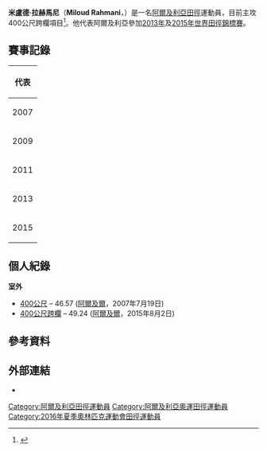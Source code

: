 {{Infobox sportsperson
| honorific_prefix          = 
| name                      = Miloud Rahmani
| honorific_suffix          = 
| image                     = 
| image_size                = 
| alt                       = 
| caption                   = 
| headercolor               = 
| textcolor                 = 
| real_name                 = 
| native_name               = 
| native_name_lang          = 
| romanizedname             = 
| english_name              = 
| birth_name                = 
| nickname                  = 
| nationality               = 
| national_team             = 
| ethnicity                 = 
| hometown                  = 
| citizenship               = 
| birth_date                = {{Birth date and age|year=1982|month=12|day=30}}
| birth_place               = 
| death_date                = 
| death_place               = 
| resting_place             = 
| resting_place_coordinates = 
| monuments                 = 
| residence                 = 
| education                 = 
| alma_mater                = 
| occupation                = 
| years_active              = 2007 -
| employer                  = 
| agent                     = 
| height                    = {{height|m=1.78}}
| weight                    = {{weight|kg=62}}
| spouse                    = 
| life_partner              = 
| other_interests           = 
| website                   = 
| module                    = 
| country                   = 
| sport                     = 田徑
| position                  = 
| shoots                    = 
| catches                   = 
| disability                = 
| disability_class          = 
| weight_class              = 
| weight_class_type         = 
| rank                      = 
| event                     = 短跑
| event_type                = 
| universityteam            = 
| collegeteam               = 
| league                    = 
| league_type               = 
| club                      = 
| team                      = 
| turnedpro                 = 
| turnedpro_type            = 
| partner                   = 
| former_partner            = 
| coach                     = 
| retired                   = 
| coaching                  = 
| module2                   = 
| worlds                    = 
{{ubl
|'''2009年夏季世界大學運動會'''：4×400公尺接力第八名
}}
| regionals                 = 
{{ubl
|'''2007年非洲運動會'''：4×400公尺接力第四名
|'''2007年泛阿拉伯運動會'''：400公尺第四名
|'''2007年泛阿拉伯運動會'''：4×400公尺接力第五名
|'''2011年非洲運動會'''：400公尺跨欄第六名
|'''2011年泛阿拉伯運動會'''：400公尺跨欄第二名
|'''2013年阿拉伯田徑錦標賽'''：400公尺跨欄第一名
|'''2013年阿拉伯田徑錦標賽'''：4×400公尺接力第三名
|'''2013年地中海運動會'''：400公尺跨欄第二名
|'''2013年地中海運動會'''：4×400公尺接力第四名
|'''2015年阿拉伯田徑錦標賽'''：400公尺跨欄第三名
|'''2015年非洲運動會'''：400公尺跨欄第二名
|'''2015年非洲運動會'''：4×400公尺接力第三名
}}
| nationals                 = 
| olympics                  = 
| paralympics               = 
| commonwealth              = 
| highestranking            = 
| pb                        = 
{{ubl
|'''300公尺'''：34.35秒 （2009年）
|'''400公尺'''：46.57秒 （2007年）
|'''300公尺跨欄'''：36.50秒 （2015年）
|'''400公尺跨欄'''：49.24秒 （2015年）
}}
| medaltemplates            = 
{{MedalCountry|{{DZA}}}}
{{MedalSport|男子田徑}}
{{MedalCompetition|泛阿拉伯運動會}}
{{MedalSilver|2011年卡達多哈|400公尺跨欄}}
{{MedalCompetition|阿拉伯田徑錦標賽}}
{{MedalGold|2013年卡達多哈|400公尺跨欄}}
{{MedalBronze|2013年卡達多哈|4×400公尺接力}}
{{MedalBronze|2015年巴林伊薩城|400公尺跨欄}}
{{MedalCompetition|地中海運動會}}
{{MedalSilver|2013年土耳其梅爾辛|400公尺跨欄}}
{{MedalCompetition|非洲運動會}}
{{MedalSilver|2015年剛果共和國布拉薩|400公尺跨欄}}
{{MedalBronze|2015年剛果共和國布拉薩|4×400公尺接力}}
| show-medals               = 
| medaltemplates-title      = 
| module3                   = 
| updated                   = 2017年8月8日
}}
'''米盧德·拉赫馬尼'''（'''Miloud Rahmani'''，{{bd|1982年|12月30日|catIdx=Rahmani, Miloud}}）是一名[[阿爾及利亞|阿爾及利亞]][[田徑|田徑]]運動員，目前主攻400公尺跨欄項目<ref>{{cite web |url=http://www.iaaf.org/athletes/algeria/miloud-rahmouni-295871 |title=Miloud Rahmani |publisher=IAAF |date=2016-03-27 |accessdate=2016-03-27 |archive-date=2016-05-30 |archive-url=https://web.archive.org/web/20160530231852/http://www.iaaf.org/athletes/algeria/miloud-rahmouni-295871 |dead-url=no }}</ref>。他代表阿爾及利亞參加[[2013年世界田徑錦標賽|2013年]]及[[2015年世界田徑錦標賽|2015年]][[世界田徑錦標賽|世界田徑錦標賽]]。

== 賽事記錄 ==
{| {{AchievementTable|Event=yes}}
|-
!colspan="6"|代表 {{ALG}}
|-
|rowspan=4|2007
|rowspan=2|[[2007年全非運動會|全非運動會]]
|rowspan=2|[[阿爾及利亞|阿爾及利亞]][[阿爾及爾|阿爾及爾]]
|第12名 (sf)
|400公尺
|46.57
|-
|第5名
|4x400公尺接力
|3:12.71
|-
|rowspan=2|{{link-en|2007年泛阿拉伯運動會|2007 Pan Arab Games|泛阿拉伯運動會}}
|rowspan=2|[[埃及|埃及]][[開羅|開羅]]
|第4名
|400公尺
|46.99
|-
|第4名
|4x400公尺接力
|46.99
|-
|rowspan=2|2009
|rowspan=2|[[2009年夏季世界大學運動會|世界大學運動會]]
|rowspan=2|[[塞爾維亞|塞爾維亞]][[貝爾格勒|貝爾格勒]]
|第15名 (sf)
|400公尺
|47.26
|-
|第8名
|4x400公尺接力
|3:12.94
|-
|rowspan=2|2011
|[[2011年全非運動會|全非運動會]]
|[[莫三比克|莫三比克]][[馬布多|馬布多]]
|第6名
|400公尺跨欄
|52.00
|-
|[[2011年泛阿拉伯運動會|泛阿拉伯運動會]]
|[[卡達|卡達]][[多哈|多哈]]
|bgcolor=silver|亞軍
|400公尺跨欄
|49.34
|-
|rowspan=5|2013
|rowspan=2|{{link-en|2013年阿拉伯田徑錦標賽|2013 Arab Athletics Championships|阿拉伯錦標賽}}
|rowspan=2|[[卡達|卡達]][[多哈|多哈]]
|bgcolor=gold|冠軍
|400公尺跨欄
|50.52
|-
|bgcolor=cc9966|季軍
|4x400公尺接力
|3:11.02
|-
|rowspan=2|[[2013年地中海運動會|地中海運動會]]
|rowspan=2|[[土耳其|土耳其]][[梅爾辛|梅爾辛]]
|bgcolor=silver|亞軍
|400公尺跨欄
|49.34
|-
|第4名
|4x400公尺接力
|3:08.27
|-
|[[2013年世界田徑錦標賽|世界錦標賽]]
|[[俄羅斯|俄羅斯]][[莫斯科|莫斯科]]
|第30名 (h)
|400公尺跨欄
|50.79
|-
|rowspan=4|2015
|{{link-en|2015年阿拉伯田徑錦標賽|2015 Arab Athletics Championships|阿拉伯錦標賽}}
|[[巴林|巴林]][[伊薩城|伊薩城]]
|bgcolor=cc9966|季軍
|400公尺跨欄
|50.52
|-
|[[2015年世界田徑錦標賽|世界錦標賽]]
|[[中國|中國]][[北京|北京]]
|第35名 (h)
|400公尺跨欄
|50.21
|-
|rowspan=2|[[2015年非洲運動會|非洲運動會]]
|rowspan=2|[[剛果共和國|剛果共和國]][[布拉薩|布拉薩]]
|bgcolor=silver|亞軍
|400公尺跨欄
|49.27
|-
|bgcolor=cc9966|季軍
|4x400公尺接力
|3:03.07
|}

== 個人紀錄 ==
'''室外'''
* [[400米賽跑|400公尺]] – 46.57 ([[阿爾及爾|阿爾及爾]]，2007年7月19日)
* [[400米跨欄|400公尺跨欄]] – 49.24 ([[阿爾及爾|阿爾及爾]]，2015年8月2日)

== 參考資料 ==
{{Reflist}}

== 外部連結 ==
* {{IAAF name|id=295871}}

{{DEFAULTSORT:Rahmani, Miloud}}
[[Category:阿爾及利亞田徑運動員|Category:阿爾及利亞田徑運動員]]
[[Category:阿爾及利亞奧運田徑運動員|Category:阿爾及利亞奧運田徑運動員]]
[[Category:2016年夏季奧林匹克運動會田徑運動員|Category:2016年夏季奧林匹克運動會田徑運動員]]